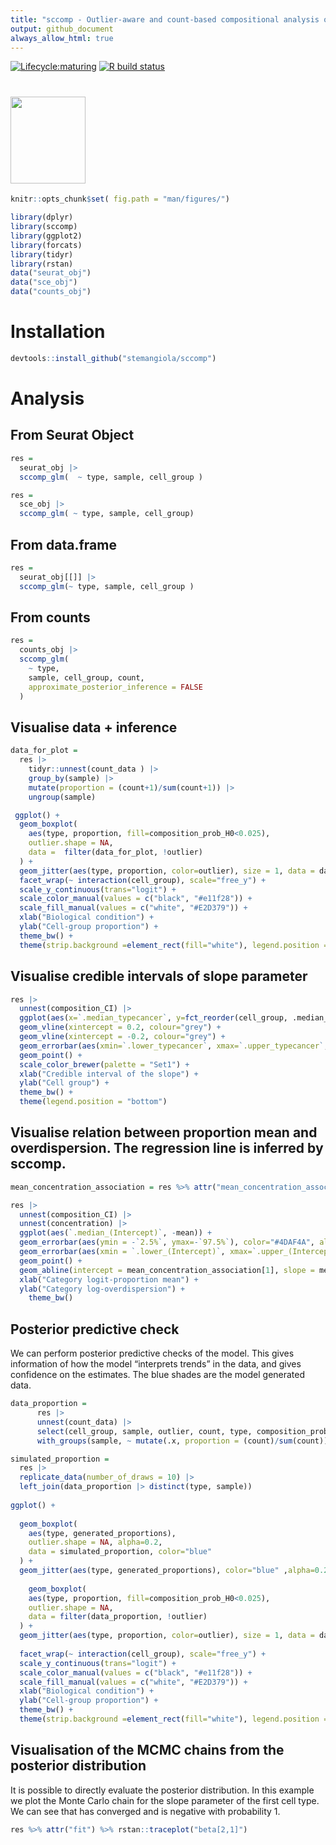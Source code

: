 ```yaml
---
title: "sccomp - Outlier-aware and count-based compositional analysis of single-cell data"
output: github_document
always_allow_html: true
---
```


<!-- badges: start -->
[![Lifecycle:maturing](https://img.shields.io/badge/lifecycle-maturing-blue.svg)](https://www.tidyverse.org/lifecycle/#maturing) [![R build status](https://github.com/stemangiola/tidyseurat/workflows/R-CMD-check/badge.svg)](https://github.com/stemangiola/tidyseurat/actions/)
<!-- badges: end -->

#  <img src="inst/logo-01.png" height="139px" width="120px" />

```r
knitr::opts_chunk$set( fig.path = "man/figures/")
```

```r
library(dplyr)
library(sccomp)
library(ggplot2)
library(forcats)
library(tidyr)
library(rstan)
data("seurat_obj")
data("sce_obj")
data("counts_obj")
```

# Installation

```r
devtools::install_github("stemangiola/sccomp")
```

# Analysis

## From Seurat Object

```r

res =
  seurat_obj |>
  sccomp_glm(  ~ type, sample, cell_group )

```

```r
res =
  sce_obj |>
  sccomp_glm( ~ type, sample, cell_group)

```

## From data.frame 

```r

res =
  seurat_obj[[]] |>
  sccomp_glm(~ type, sample, cell_group )

```

## From counts

```r

res =
  counts_obj |>
  sccomp_glm( 
    ~ type, 
    sample, cell_group, count, 
    approximate_posterior_inference = FALSE
  )

```


## Visualise data + inference

```r

data_for_plot = 
  res |> 
    tidyr::unnest(count_data ) |>
    group_by(sample) |>
    mutate(proportion = (count+1)/sum(count+1)) |>
    ungroup(sample) 

 ggplot() +
  geom_boxplot(
    aes(type, proportion, fill=composition_prob_H0<0.025),
    outlier.shape = NA, 
    data =  filter(data_for_plot, !outlier)
  ) + 
  geom_jitter(aes(type, proportion, color=outlier), size = 1, data = data_for_plot) + 
  facet_wrap(~ interaction(cell_group), scale="free_y") +
  scale_y_continuous(trans="logit") +
  scale_color_manual(values = c("black", "#e11f28")) +
  scale_fill_manual(values = c("white", "#E2D379")) +
  xlab("Biological condition") + 
  ylab("Cell-group proportion") + 
  theme_bw() +
  theme(strip.background =element_rect(fill="white"), legend.position = "bottom")
```

## Visualise credible intervals of slope parameter

```r
res |>
  unnest(composition_CI) |> 
  ggplot(aes(x=`.median_typecancer`, y=fct_reorder(cell_group, .median_typecancer))) +
  geom_vline(xintercept = 0.2, colour="grey") +
  geom_vline(xintercept = -0.2, colour="grey") +
  geom_errorbar(aes(xmin=`.lower_typecancer`, xmax=`.upper_typecancer`, color=composition_prob_H0<0.025)) +
  geom_point() +
  scale_color_brewer(palette = "Set1") +
  xlab("Credible interval of the slope") +
  ylab("Cell group") + 
  theme_bw() +
  theme(legend.position = "bottom")
```

## Visualise relation between proportion mean and overdispersion. The regression line is inferred by sccomp.

```r
mean_concentration_association = res %>% attr("mean_concentration_association")

res |> 
  unnest(composition_CI) |>
  unnest(concentration) |> 
  ggplot(aes(`.median_(Intercept)`, -mean)) + 
  geom_errorbar(aes(ymin = -`2.5%`, ymax=-`97.5%`), color="#4DAF4A", alpha = 0.4) +
  geom_errorbar(aes(xmin = `.lower_(Intercept)`, xmax=`.upper_(Intercept)`), color="#4DAF4A", alpha = 0.4) +
  geom_point() +
  geom_abline(intercept = mean_concentration_association[1], slope = mean_concentration_association[2], linetype = "dashed", color="grey") +
  xlab("Category logit-proportion mean") +
  ylab("Category log-overdispersion") +
    theme_bw() 
```

## Posterior predictive check 

We can perform posterior predictive checks of the model. This gives information of how the model "interprets trends" in the data, and gives confidence on the estimates. The blue shades are the model generated data.

```r

data_proportion =
      res |>
      unnest(count_data) |>
      select(cell_group, sample, outlier, count, type, composition_prob_H0) |>
      with_groups(sample, ~ mutate(.x, proportion = (count)/sum(count)) ) 

simulated_proportion = 
  res |>
  replicate_data(number_of_draws = 10) |>
  left_join(data_proportion |> distinct(type, sample))
  
ggplot() +
  
  geom_boxplot(
    aes(type, generated_proportions),
    outlier.shape = NA, alpha=0.2,
    data = simulated_proportion, color="blue"
  ) + 
  geom_jitter(aes(type, generated_proportions), color="blue" ,alpha=0.2, size = 0.6, data = simulated_proportion) + 
  
    geom_boxplot(
    aes(type, proportion, fill=composition_prob_H0<0.025),
    outlier.shape = NA, 
    data = filter(data_proportion, !outlier)
  ) + 
  geom_jitter(aes(type, proportion, color=outlier), size = 1, data = data_proportion) + 
  
  facet_wrap(~ interaction(cell_group), scale="free_y") +
  scale_y_continuous(trans="logit") +
  scale_color_manual(values = c("black", "#e11f28")) +
  scale_fill_manual(values = c("white", "#E2D379")) +
  xlab("Biological condition") + 
  ylab("Cell-group proportion") + 
  theme_bw() +
  theme(strip.background =element_rect(fill="white"), legend.position = "bottom")
```

## Visualisation of the MCMC chains from the posterior distribution

It is possible to directly evaluate the posterior distribution. In this example we plot the Monte Carlo chain for the slope parameter of the first cell type. We can see that has converged and is negative with probability 1.

```r
res %>% attr("fit") %>% rstan::traceplot("beta[2,1]")
```




